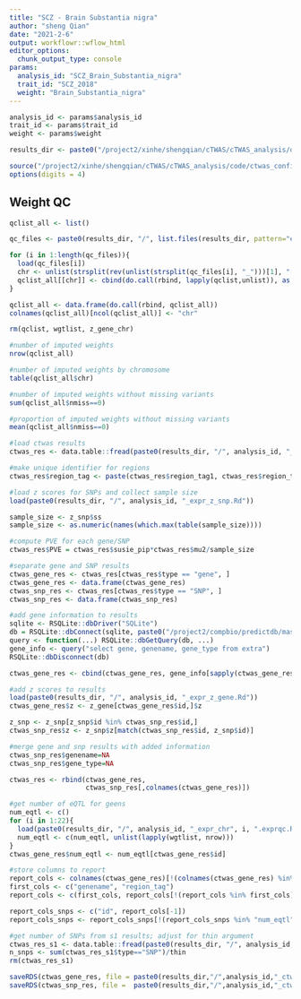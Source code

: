 ```yaml
---
title: "SCZ - Brain Substantia nigra"
author: "sheng Qian"
date: "2021-2-6"
output: workflowr::wflow_html
editor_options:
  chunk_output_type: console
params:
  analysis_id: "SCZ_Brain_Substantia_nigra"
  trait_id: "SCZ_2018"
  weight: "Brain_Substantia_nigra"
---
```


```r
analysis_id <- params$analysis_id
trait_id <- params$trait_id
weight <- params$weight

results_dir <- paste0("/project2/xinhe/shengqian/cTWAS/cTWAS_analysis/data/", trait_id, "/", weight)

source("/project2/xinhe/shengqian/cTWAS/cTWAS_analysis/code/ctwas_config.R")
options(digits = 4)
```

## Weight QC

```r
qclist_all <- list()

qc_files <- paste0(results_dir, "/", list.files(results_dir, pattern="exprqc.Rd"))

for (i in 1:length(qc_files)){
  load(qc_files[i])
  chr <- unlist(strsplit(rev(unlist(strsplit(qc_files[i], "_")))[1], "[.]"))[1]
  qclist_all[[chr]] <- cbind(do.call(rbind, lapply(qclist,unlist)), as.numeric(substring(chr,4)))
}

qclist_all <- data.frame(do.call(rbind, qclist_all))
colnames(qclist_all)[ncol(qclist_all)] <- "chr"

rm(qclist, wgtlist, z_gene_chr)
```

```r
#number of imputed weights
nrow(qclist_all)

#number of imputed weights by chromosome
table(qclist_all$chr)

#number of imputed weights without missing variants
sum(qclist_all$nmiss==0)

#proportion of imputed weights without missing variants
mean(qclist_all$nmiss==0)
```

```r
#load ctwas results
ctwas_res <- data.table::fread(paste0(results_dir, "/", analysis_id, "_ctwas.susieIrss.txt"))

#make unique identifier for regions
ctwas_res$region_tag <- paste(ctwas_res$region_tag1, ctwas_res$region_tag2, sep="_")

#load z scores for SNPs and collect sample size
load(paste0(results_dir, "/", analysis_id, "_expr_z_snp.Rd"))

sample_size <- z_snp$ss
sample_size <- as.numeric(names(which.max(table(sample_size))))

#compute PVE for each gene/SNP
ctwas_res$PVE = ctwas_res$susie_pip*ctwas_res$mu2/sample_size

#separate gene and SNP results
ctwas_gene_res <- ctwas_res[ctwas_res$type == "gene", ]
ctwas_gene_res <- data.frame(ctwas_gene_res)
ctwas_snp_res <- ctwas_res[ctwas_res$type == "SNP", ]
ctwas_snp_res <- data.frame(ctwas_snp_res)

#add gene information to results
sqlite <- RSQLite::dbDriver("SQLite")
db = RSQLite::dbConnect(sqlite, paste0("/project2/compbio/predictdb/mashr_models/mashr_", weight, ".db"))
query <- function(...) RSQLite::dbGetQuery(db, ...)
gene_info <- query("select gene, genename, gene_type from extra")
RSQLite::dbDisconnect(db)

ctwas_gene_res <- cbind(ctwas_gene_res, gene_info[sapply(ctwas_gene_res$id, match, gene_info$gene), c("genename", "gene_type")])

#add z scores to results
load(paste0(results_dir, "/", analysis_id, "_expr_z_gene.Rd"))
ctwas_gene_res$z <- z_gene[ctwas_gene_res$id,]$z

z_snp <- z_snp[z_snp$id %in% ctwas_snp_res$id,]
ctwas_snp_res$z <- z_snp$z[match(ctwas_snp_res$id, z_snp$id)]

#merge gene and snp results with added information
ctwas_snp_res$genename=NA
ctwas_snp_res$gene_type=NA

ctwas_res <- rbind(ctwas_gene_res,
                   ctwas_snp_res[,colnames(ctwas_gene_res)])

#get number of eQTL for geens
num_eqtl <- c()
for (i in 1:22){
  load(paste0(results_dir, "/", analysis_id, "_expr_chr", i, ".exprqc.Rd"))
  num_eqtl <- c(num_eqtl, unlist(lapply(wgtlist, nrow)))
}
ctwas_gene_res$num_eqtl <- num_eqtl[ctwas_gene_res$id]

#store columns to report
report_cols <- colnames(ctwas_gene_res)[!(colnames(ctwas_gene_res) %in% c("type", "region_tag1", "region_tag2", "cs_index", "gene_type", "z_flag", "id", "chrom", "pos"))]
first_cols <- c("genename", "region_tag")
report_cols <- c(first_cols, report_cols[!(report_cols %in% first_cols)])

report_cols_snps <- c("id", report_cols[-1])
report_cols_snps <- report_cols_snps[!(report_cols_snps %in% "num_eqtl")]

#get number of SNPs from s1 results; adjust for thin argument
ctwas_res_s1 <- data.table::fread(paste0(results_dir, "/", analysis_id, "_ctwas.s1.susieIrss.txt"))
n_snps <- sum(ctwas_res_s1$type=="SNP")/thin
rm(ctwas_res_s1)
```

```r
saveRDS(ctwas_gene_res, file = paste0(results_dir,"/",analysis_id,"_ctwas_gene_res.RDS"))
saveRDS(ctwas_snp_res, file =  paste0(results_dir,"/",analysis_id,"_ctwas_snp_res.RDS"))
```

<!-- ## Check convergence of parameters -->

<!-- ```{r echo=F,message=F} -->
<!-- library(ggplot2) -->
<!-- library(cowplot) -->

<!-- load(paste0(results_dir, "/", analysis_id, "_ctwas.s2.susieIrssres.Rd")) -->

<!-- df <- data.frame(niter = rep(1:ncol(group_prior_rec), 2), -->
<!--                  value = c(group_prior_rec[1,], group_prior_rec[2,]), -->
<!--                  group = rep(c("Gene", "SNP"), each = ncol(group_prior_rec))) -->
<!-- df$group <- as.factor(df$group) -->

<!-- df$value[df$group=="SNP"] <- df$value[df$group=="SNP"]*thin #adjust parameter to account for thin argument -->

<!-- p_pi <- ggplot(df, aes(x=niter, y=value, group=group)) + -->
<!--   geom_line(aes(color=group)) + -->
<!--   geom_point(aes(color=group)) + -->
<!--   xlab("Iteration") + ylab(bquote(pi)) + -->
<!--   ggtitle("Prior mean") + -->
<!--   theme_cowplot() -->

<!-- df <- data.frame(niter = rep(1:ncol(group_prior_var_rec), 2), -->
<!--                  value = c(group_prior_var_rec[1,], group_prior_var_rec[2,]), -->
<!--                  group = rep(c("Gene", "SNP"), each = ncol(group_prior_var_rec))) -->
<!-- df$group <- as.factor(df$group) -->
<!-- p_sigma2 <- ggplot(df, aes(x=niter, y=value, group=group)) + -->
<!--   geom_line(aes(color=group)) + -->
<!--   geom_point(aes(color=group)) + -->
<!--   xlab("Iteration") + ylab(bquote(sigma^2)) + -->
<!--   ggtitle("Prior variance") + -->
<!--   theme_cowplot() -->

<!-- plot_grid(p_pi, p_sigma2) -->
<!-- ``` -->

<!-- ```{r} -->
<!-- #estimated group prior -->
<!-- estimated_group_prior <- group_prior_rec[,ncol(group_prior_rec)] -->
<!-- names(estimated_group_prior) <- c("gene", "snp") -->
<!-- estimated_group_prior["snp"] <- estimated_group_prior["snp"]*thin #adjust parameter to account for thin argument -->
<!-- print(estimated_group_prior) -->

<!-- #estimated group prior variance -->
<!-- estimated_group_prior_var <- group_prior_var_rec[,ncol(group_prior_var_rec)] -->
<!-- names(estimated_group_prior_var) <- c("gene", "snp") -->
<!-- print(estimated_group_prior_var) -->

<!-- #report sample size -->
<!-- print(sample_size) -->

<!-- #report group size -->
<!-- group_size <- c(nrow(ctwas_gene_res), n_snps) -->
<!-- print(group_size) -->

<!-- #estimated group PVE -->
<!-- estimated_group_pve <- estimated_group_prior_var*estimated_group_prior*group_size/sample_size #check PVE calculation -->
<!-- names(estimated_group_pve) <- c("gene", "snp") -->
<!-- print(estimated_group_pve) -->

<!-- #compare sum(PIP*mu2/sample_size) with above PVE calculation -->
<!-- c(sum(ctwas_gene_res$PVE),sum(ctwas_snp_res$PVE)) -->
<!-- ``` -->

<!-- ## Genes with highest PIPs -->

<!-- ```{r echo=F} -->
<!-- #distribution of PIPs -->
<!-- hist(ctwas_gene_res$susie_pip, xlim=c(0,1), main="Distribution of Gene PIPs") -->

<!-- #genes with PIP>0.8 or 20 highest PIPs -->
<!-- head(ctwas_gene_res[order(-ctwas_gene_res$susie_pip),report_cols], max(sum(ctwas_gene_res$susie_pip>0.8), 20)) -->
<!-- ``` -->

<!-- ## Genes with largest effect sizes -->

<!-- ```{r echo=F} -->
<!-- #plot PIP vs effect size -->
<!-- plot(ctwas_gene_res$susie_pip, ctwas_gene_res$mu2, xlab="PIP", ylab="mu^2", main="Gene PIPs vs Effect Size") -->

<!-- #genes with 20 largest effect sizes -->
<!-- head(ctwas_gene_res[order(-ctwas_gene_res$mu2),report_cols],20) -->

<!-- ``` -->

<!-- ## Genes with highest PVE -->

<!-- ```{r echo=F} -->
<!-- #genes with 20 highest pve -->
<!-- head(ctwas_gene_res[order(-ctwas_gene_res$PVE),report_cols],20) -->

<!-- ``` -->

<!-- ## Genes with largest z scores -->

<!-- ```{r echo=F} -->
<!-- #genes with 20 largest z scores -->
<!-- head(ctwas_gene_res[order(-abs(ctwas_gene_res$z)),report_cols],20) -->

<!-- ``` -->

<!-- ## Comparing z scores and PIPs -->

<!-- ```{r echo=F} -->
<!-- #set nominal signifiance threshold for z scores -->
<!-- alpha <- 0.05 -->

<!-- #bonferroni adjusted threshold for z scores -->
<!-- sig_thresh <- qnorm(1-(alpha/nrow(ctwas_gene_res)/2), lower=T) -->

<!-- #Q-Q plot for z scores -->
<!-- obs_z <- ctwas_gene_res$z[order(ctwas_gene_res$z)] -->
<!-- exp_z <- qnorm((1:nrow(ctwas_gene_res))/nrow(ctwas_gene_res)) -->

<!-- plot(exp_z, obs_z, xlab="Expected z", ylab="Observed z", main="Gene z score Q-Q plot") -->
<!-- abline(a=0,b=1) -->

<!-- #plot z score vs PIP -->
<!-- plot(abs(ctwas_gene_res$z), ctwas_gene_res$susie_pip, xlab="abs(z)", ylab="PIP") -->
<!-- abline(v=sig_thresh, col="red", lty=2) -->

<!-- #proportion of significant z scores -->
<!-- mean(abs(ctwas_gene_res$z) > sig_thresh) -->

<!-- ``` -->

<!-- ## GO enrichment analysis for genes with PIP>0.5 -->

<!-- ```{r echo=FALSE, message=FALSE} -->
<!-- #GO enrichment analysis -->
<!-- library(enrichR) -->

<!-- dbs <- c("GO_Biological_Process_2021", "GO_Cellular_Component_2021", "GO_Molecular_Function_2021") -->
<!-- genes <- ctwas_gene_res$genename[ctwas_gene_res$susie_pip>0.5] -->
<!-- ``` -->

<!-- ```{r} -->
<!-- #number of genes for gene set enrichment -->
<!-- length(genes) -->
<!-- ``` -->

<!-- ```{r echo=F, message=FALSE} -->
<!-- if (length(genes)>0){ -->
<!--   GO_enrichment <- enrichr(genes, dbs) -->

<!--   for (db in dbs){ -->
<!--     print(db) -->
<!--     df <- GO_enrichment[[db]] -->
<!--     print(plotEnrich(GO_enrichment[[db]])) -->
<!--     df <- df[df$Adjusted.P.value<0.05,c("Term", "Overlap", "Adjusted.P.value", "Genes")] -->
<!--     print(df) -->
<!--   } -->
<!-- } -->

<!-- ``` -->

<!-- ## DisGeNET enrichment analysis for genes with PIP>0.5 -->
<!-- ```{r echo=F, message=FALSE} -->
<!-- if (length(genes)>0){ -->
<!--   library(disgenet2r) -->

<!--   disgenet_api_key <- get_disgenet_api_key( -->
<!--                     email = "wesleycrouse@gmail.com", -->
<!--                     password = "uchicago1" ) -->

<!--   Sys.setenv(DISGENET_API_KEY= disgenet_api_key) -->

<!--   res_enrich <-disease_enrichment(entities=genes, vocabulary = "HGNC", -->
<!--                                database = "CURATED" ) -->

<!--   df <- res_enrich@qresult[1:10, c("Description", "FDR", "Ratio",  "BgRatio")] -->
<!--   print(df) -->
<!-- } -->

<!-- ``` -->

<!-- ## WebGestalt enrichment analysis for genes with PIP>0.5 -->
<!-- ```{r echo=F, message=FALSE} -->
<!-- if (length(genes)>0){ -->
<!--   #WebGestalt enrichment -->
<!--   library(WebGestaltR) -->

<!--   background <- ctwas_gene_res$genename -->

<!--   #listGeneSet() -->
<!--   databases <- c("pathway_KEGG", "disease_GLAD4U", "disease_OMIM") -->

<!--   enrichResult <- WebGestaltR(enrichMethod="ORA", organism="hsapiens", -->
<!--                               interestGene=genes, referenceGene=background, -->
<!--                               enrichDatabase=databases, interestGeneType="genesymbol", -->
<!--                               referenceGeneType="genesymbol", isOutput=F) -->
<!--   print(enrichResult[,c("description", "size", "overlap", "FDR", "database", "userId")]) -->
<!-- } -->

<!-- ``` -->

<!-- ## PIP Manhattan Plot -->

<!-- ```{r echo=F, message=F} -->
<!-- library(tibble) -->
<!-- library(tidyverse) -->

<!-- full.gene.pip.summary <- data.frame(gene_name = ctwas_gene_res$genename, -->
<!--                                     gene_pip = ctwas_gene_res$susie_pip, -->
<!--                                     gene_id = ctwas_gene_res$id, -->
<!--                                     chr = as.integer(ctwas_gene_res$chrom), -->
<!--                                     start = ctwas_gene_res$pos / 1e3, -->
<!--                                     is_highlight = F, stringsAsFactors = F) %>% as_tibble() -->
<!-- full.gene.pip.summary$is_highlight <- full.gene.pip.summary$gene_pip > 0.50 -->

<!-- don <- full.gene.pip.summary %>% -->

<!--   # Compute chromosome size -->
<!--   group_by(chr) %>% -->
<!--   summarise(chr_len=max(start)) %>% -->

<!--   # Calculate cumulative position of each chromosome -->
<!--   mutate(tot=cumsum(chr_len)-chr_len) %>% -->
<!--   dplyr::select(-chr_len) %>% -->

<!--   # Add this info to the initial dataset -->
<!--   left_join(full.gene.pip.summary, ., by=c("chr"="chr")) %>% -->

<!--   # Add a cumulative position of each SNP -->
<!--   arrange(chr, start) %>% -->
<!--   mutate( BPcum=start+tot) -->

<!-- axisdf <- don %>% group_by(chr) %>% summarize(center=( max(BPcum) + min(BPcum) ) / 2 ) -->

<!-- x_axis_labels <- axisdf$chr -->
<!-- x_axis_labels[seq(1,21,2)] <- "" -->

<!-- ggplot(don, aes(x=BPcum, y=gene_pip)) + -->

<!--   # Show all points -->
<!--   ggrastr::geom_point_rast(aes(color=as.factor(chr)), size=2) + -->
<!--   scale_color_manual(values = rep(c("grey", "skyblue"), 22 )) + -->

<!--   # custom X axis: -->
<!--   # scale_x_continuous(label = axisdf$chr, -->
<!--   #                    breaks= axisdf$center, -->
<!--   #                    guide = guide_axis(n.dodge = 2)) + -->
<!--   scale_x_continuous(label = x_axis_labels, -->
<!--                      breaks = axisdf$center) + -->

<!--   scale_y_continuous(expand = c(0, 0), limits = c(0,1.25), breaks=(1:5)*0.2, minor_breaks=(1:10)*0.1) + # remove space between plot area and x axis -->

<!--   # Add highlighted points -->
<!--   ggrastr::geom_point_rast(data=subset(don, is_highlight==T), color="orange", size=2) + -->

<!--   # Add label using ggrepel to avoid overlapping -->
<!--   ggrepel::geom_label_repel(data=subset(don, is_highlight==T), -->
<!--                             aes(label=gene_name), -->
<!--                             size=4, -->
<!--                             min.segment.length = 0, -->
<!--                             label.size = NA, -->
<!--                             fill = alpha(c("white"),0)) + -->

<!--   # Custom the theme: -->
<!--   theme_bw() + -->
<!--   theme( -->
<!--     text = element_text(size = 14), -->
<!--     legend.position="none", -->
<!--     panel.border = element_blank(), -->
<!--     panel.grid.major.x = element_blank(), -->
<!--     panel.grid.minor.x = element_blank() -->
<!--   ) + -->
<!--   xlab("Chromosome") + -->
<!--   ylab("cTWAS PIP") -->

<!-- ``` -->

<!-- ## Sensitivity, specificity and precision for silver standard genes -->

<!-- ```{r echo=F} -->
<!-- library("readxl") -->

<!-- known_annotations <- read_xlsx("data/summary_known_genes_annotations.xlsx", sheet="SCZ") -->
<!-- known_annotations <- unique(known_annotations$`Gene Symbol`) -->

<!-- unrelated_genes <- ctwas_gene_res$genename[!(ctwas_gene_res$genename %in% known_annotations)] -->

<!-- #assign ctwas, TWAS, and bystander genes -->
<!-- ctwas_genes <- ctwas_gene_res$genename[ctwas_gene_res$susie_pip>0.8] -->
<!-- twas_genes <- ctwas_gene_res$genename[abs(ctwas_gene_res$z)>sig_thresh] -->
<!-- novel_genes <- ctwas_genes[!(ctwas_genes %in% twas_genes)] -->

<!-- #sensitivity / recall -->
<!-- sensitivity <- rep(NA,2) -->
<!-- names(sensitivity) <- c("ctwas", "TWAS") -->
<!-- sensitivity["ctwas"] <- sum(ctwas_genes %in% known_annotations)/length(known_annotations) -->
<!-- sensitivity["TWAS"] <- sum(twas_genes %in% known_annotations)/length(known_annotations) -->
<!-- #sensitivity -->

<!-- #specificity -->
<!-- specificity <- rep(NA,2) -->
<!-- names(specificity) <- c("ctwas", "TWAS") -->
<!-- specificity["ctwas"] <- sum(!(unrelated_genes %in% ctwas_genes))/length(unrelated_genes) -->
<!-- specificity["TWAS"] <- sum(!(unrelated_genes %in% twas_genes))/length(unrelated_genes) -->
<!-- #specificity -->

<!-- #precision / PPV -->
<!-- precision <- rep(NA,2) -->
<!-- names(precision) <- c("ctwas", "TWAS") -->
<!-- precision["ctwas"] <- sum(ctwas_genes %in% known_annotations)/length(ctwas_genes) -->
<!-- precision["TWAS"] <- sum(twas_genes %in% known_annotations)/length(twas_genes) -->
<!-- #precision -->
<!-- ``` -->

<!-- ```{r} -->
<!-- #number of genes in known annotations -->
<!-- print(length(known_annotations)) -->

<!-- #number of genes in known annotations with imputed expression -->
<!-- print(sum(known_annotations %in% ctwas_gene_res$genename)) -->

<!-- #significance threshold for TWAS -->
<!-- print(sig_thresh) -->

<!-- #number of ctwas genes -->
<!-- length(ctwas_genes) -->

<!-- #number of TWAS genes -->
<!-- length(twas_genes) -->

<!-- #show novel genes (ctwas genes with not in TWAS genes) -->
<!-- ctwas_gene_res[ctwas_gene_res$genename %in% novel_genes,report_cols] -->

<!-- #sensitivity / recall -->
<!-- print(sensitivity) -->

<!-- #specificity -->
<!-- print(specificity) -->

<!-- #precision / PPV -->
<!-- print(precision) -->
<!-- ``` -->

<!-- ```{r,echo=FALSE} -->
<!-- #ROC curves -->
<!-- pip_range <- (0:1000)/1000 -->
<!-- sensitivity <- rep(NA, length(pip_range)) -->
<!-- specificity <- rep(NA, length(pip_range)) -->

<!-- for (index in 1:length(pip_range)){ -->
<!--   pip <- pip_range[index] -->
<!--   ctwas_genes <- ctwas_gene_res$genename[ctwas_gene_res$susie_pip>=pip] -->
<!--   sensitivity[index] <- sum(ctwas_genes %in% known_annotations)/length(known_annotations) -->
<!--   specificity[index] <- sum(!(unrelated_genes %in% ctwas_genes))/length(unrelated_genes) -->
<!-- } -->

<!-- plot(1-specificity, sensitivity, type="l", xlim=c(0,1), ylim=c(0,1)) -->

<!-- sig_thresh_range <- seq(from=0, to=max(abs(ctwas_gene_res$z)), length.out=length(pip_range)) -->

<!-- for (index in 1:length(sig_thresh_range)){ -->
<!--   sig_thresh_plot <- sig_thresh_range[index] -->
<!--   twas_genes <- ctwas_gene_res$genename[abs(ctwas_gene_res$z)>=sig_thresh_plot] -->
<!--   sensitivity[index] <- sum(twas_genes %in% known_annotations)/length(known_annotations) -->
<!--   specificity[index] <- sum(!(unrelated_genes %in% twas_genes))/length(unrelated_genes) -->
<!-- } -->

<!-- lines(1-specificity, sensitivity, xlim=c(0,1), ylim=c(0,1), col="red", lty=2) -->
<!-- ``` -->

<!-- ## cTWAS is more precise than TWAS in distinguishing silver standard and bystander genes -->
<!-- ```{r echo=FALSE, message=FALSE} -->
<!-- library(biomaRt) -->
<!-- library(GenomicRanges) -->

<!-- ensembl <- useEnsembl(biomart="ENSEMBL_MART_ENSEMBL", dataset="hsapiens_gene_ensembl") -->
<!-- G_list <- getBM(filters= "chromosome_name", attributes= c("hgnc_symbol","chromosome_name","start_position","end_position","gene_biotype"), values=1:22, mart=ensembl) -->
<!-- G_list <- G_list[G_list$hgnc_symbol!="",] -->
<!-- G_list <- G_list[G_list$gene_biotype %in% c("protein_coding","lncRNA"),] -->
<!-- G_list$start <- G_list$start_position -->
<!-- G_list$end <- G_list$end_position -->
<!-- G_list_granges <- makeGRangesFromDataFrame(G_list, keep.extra.columns=T) -->

<!-- #remove genes without imputed expression from gene lists -->
<!-- known_annotations <- known_annotations[known_annotations %in% ctwas_gene_res$genename] -->

<!-- known_annotations_positions <- G_list[G_list$hgnc_symbol %in% known_annotations,] -->
<!-- half_window <- 1000000 -->
<!-- known_annotations_positions$start <- known_annotations_positions$start_position - half_window -->
<!-- known_annotations_positions$end <- known_annotations_positions$end_position + half_window -->
<!-- known_annotations_positions$start[known_annotations_positions$start<1] <- 1 -->
<!-- known_annotations_granges <- makeGRangesFromDataFrame(known_annotations_positions, keep.extra.columns=T) -->

<!-- bystanders <- findOverlaps(known_annotations_granges,G_list_granges) -->
<!-- bystanders <- unique(subjectHits(bystanders)) -->
<!-- bystanders <- G_list$hgnc_symbol[bystanders] -->
<!-- bystanders <- unique(bystanders[!(bystanders %in% known_annotations)]) -->
<!-- unrelated_genes <- bystanders -->

<!-- #save gene lists -->
<!-- save(known_annotations, file=paste0(results_dir, "/known_annotations.Rd")) -->
<!-- save(unrelated_genes, file=paste0(results_dir, "/bystanders.Rd")) -->
<!-- ``` -->

<!-- ```{r echo=FALSE} -->
<!-- load(paste0(results_dir, "/known_annotations.Rd")) -->
<!-- load(paste0(results_dir, "/bystanders.Rd")) -->

<!-- #remove genes without imputed expression from bystander list -->
<!-- unrelated_genes <- unrelated_genes[unrelated_genes %in% ctwas_gene_res$genename] -->

<!-- #subset results to genes in known annotations or bystanders -->
<!-- ctwas_gene_res_subset <- ctwas_gene_res[ctwas_gene_res$genename %in% c(known_annotations, unrelated_genes),] -->

<!-- #assign ctwas and TWAS genes -->
<!-- ctwas_genes <- ctwas_gene_res_subset$genename[ctwas_gene_res_subset$susie_pip>0.8] -->
<!-- twas_genes <- ctwas_gene_res_subset$genename[abs(ctwas_gene_res_subset$z)>sig_thresh] -->

<!-- #sensitivity / recall -->
<!-- sensitivity <- rep(NA,2) -->
<!-- names(sensitivity) <- c("ctwas", "TWAS") -->
<!-- sensitivity["ctwas"] <- sum(ctwas_genes %in% known_annotations)/length(known_annotations) -->
<!-- sensitivity["TWAS"] <- sum(twas_genes %in% known_annotations)/length(known_annotations) -->

<!-- #specificity / (1 - False Positive Rate) -->
<!-- specificity <- rep(NA,2) -->
<!-- names(specificity) <- c("ctwas", "TWAS") -->
<!-- specificity["ctwas"] <- sum(!(unrelated_genes %in% ctwas_genes))/length(unrelated_genes) -->
<!-- specificity["TWAS"] <- sum(!(unrelated_genes %in% twas_genes))/length(unrelated_genes) -->

<!-- #precision / PPV / (1 - False Discovery Rate) -->
<!-- precision <- rep(NA,2) -->
<!-- names(precision) <- c("ctwas", "TWAS") -->
<!-- precision["ctwas"] <- sum(ctwas_genes %in% known_annotations)/length(ctwas_genes) -->
<!-- precision["TWAS"] <- sum(twas_genes %in% known_annotations)/length(twas_genes) -->
<!-- ``` -->

<!-- ```{r} -->
<!-- #number of genes in known annotations (with imputed expression) -->
<!-- print(length(known_annotations)) -->

<!-- #number of bystander genes (with imputed expression) -->
<!-- print(length(unrelated_genes)) -->

<!-- #subset results to genes in known annotations or bystanders -->
<!-- ctwas_gene_res_subset <- ctwas_gene_res[ctwas_gene_res$genename %in% c(known_annotations, unrelated_genes),] -->

<!-- #assign ctwas and TWAS genes -->
<!-- ctwas_genes <- ctwas_gene_res_subset$genename[ctwas_gene_res_subset$susie_pip>0.8] -->
<!-- twas_genes <- ctwas_gene_res_subset$genename[abs(ctwas_gene_res_subset$z)>sig_thresh] -->

<!-- #significance threshold for TWAS -->
<!-- print(sig_thresh) -->

<!-- #number of ctwas genes (in known annotations or bystanders) -->
<!-- length(ctwas_genes) -->

<!-- #number of TWAS genes (in known annotations or bystanders) -->
<!-- length(twas_genes) -->

<!-- #sensitivity / recall -->
<!-- sensitivity -->

<!-- #specificity / (1 - False Positive Rate) -->
<!-- specificity -->

<!-- #precision / PPV / (1 - False Discovery Rate) -->
<!-- precision -->
<!-- ``` -->

<!-- ```{r echo=FALSE} -->
<!-- #store sensitivity and specificity calculations for plots -->
<!-- sensitivity_plot <- sensitivity -->
<!-- specificity_plot <- specificity -->

<!-- #precision / PPV by PIP threshold -->
<!-- pip_range <- c(0.5, 0.8, 1) -->
<!-- precision_range <- rep(NA, length(pip_range)) -->
<!-- number_detected <- rep(NA, length(pip_range)) -->

<!-- for (i in 1:length(pip_range)){ -->
<!--   pip_upper <- pip_range[i] -->

<!--   if (i==1){ -->
<!--     pip_lower <- 0 -->
<!--   } else { -->
<!--     pip_lower <- pip_range[i-1] -->
<!--   } -->

<!--   #assign ctwas genes using PIP threshold -->
<!--   ctwas_genes <- ctwas_gene_res_subset$genename[ctwas_gene_res_subset$susie_pip>=pip_lower] -->

<!--   number_detected[i] <- length(ctwas_genes) -->
<!--   precision_range[i] <- sum(ctwas_genes %in% known_annotations)/length(ctwas_genes) -->
<!-- } -->

<!-- names(precision_range) <- paste0(">= ", c(0, pip_range[-length(pip_range)])) -->

<!-- precision_range <- precision_range*100 -->

<!-- precision_range <- c(precision_range, precision["TWAS"]*100) -->
<!-- names(precision_range)[4] <- "TWAS Bonferroni" -->
<!-- number_detected <- c(number_detected, length(twas_genes)) -->

<!-- barplot(precision_range, ylim=c(0,100), main="Precision for Distinguishing Silver Standard and Bystander Genes", xlab="PIP Threshold for Detection", ylab="% of Detected Genes in Silver Standard") -->
<!-- abline(h=20, lty=2) -->
<!-- abline(h=40, lty=2) -->
<!-- abline(h=60, lty=2) -->
<!-- abline(h=80, lty=2) -->
<!-- xx <- barplot(precision_range, add=T, col=c(rep("darkgrey",3), "white")) -->
<!-- text(x = xx, y = rep(0, length(number_detected)), label = paste0(number_detected, " detected"), pos = 3, cex=0.8) -->
<!-- ``` -->

<!-- ```{r echo=FALSE} -->
<!-- barplot(100-precision_range, ylim=c(0,100), main="False Discovery Rate for Distinguishing Silver Standard and Bystander Genes", xlab="PIP Threshold for Detection", ylab="% Bystanders in Detected Genes") -->
<!-- abline(h=20, lty=2) -->
<!-- abline(h=40, lty=2) -->
<!-- abline(h=60, lty=2) -->
<!-- abline(h=80, lty=2) -->
<!-- xx <- barplot(100-precision_range, add=T, col=c(rep("darkgrey",3), "white")) -->
<!-- text(x = xx, y = rep(0, length(number_detected)), label = paste0(number_detected, " detected"), pos = 3, cex=0.8) -->
<!-- ``` -->

<!-- ```{r} -->
<!-- pip_range <- (0:1000)/1000 -->
<!-- sensitivity <- rep(NA, length(pip_range)) -->
<!-- specificity <- rep(NA, length(pip_range)) -->

<!-- for (index in 1:length(pip_range)){ -->
<!--   pip <- pip_range[index] -->
<!--   ctwas_genes <- ctwas_gene_res_subset$genename[ctwas_gene_res_subset$susie_pip>=pip] -->
<!--   sensitivity[index] <- sum(ctwas_genes %in% known_annotations)/length(known_annotations) -->
<!--   specificity[index] <- sum(!(unrelated_genes %in% ctwas_genes))/length(unrelated_genes) -->
<!-- } -->

<!-- plot(1-specificity, sensitivity, type="l", xlim=c(0,1), ylim=c(0,1), main="", xlab="1 - Specificity", ylab="Sensitivity") -->
<!-- title(expression("ROC Curve for cTWAS (black) and TWAS (" * phantom("red") * ")")) -->
<!-- title(expression(phantom("ROC Curve for cTWAS (black) and TWAS (") * "red" * phantom(")")), col.main="red") -->

<!-- sig_thresh_range <- seq(from=0, to=max(abs(ctwas_gene_res_subset$z)), length.out=length(pip_range)) -->

<!-- for (index in 1:length(sig_thresh_range)){ -->
<!--   sig_thresh_plot <- sig_thresh_range[index] -->
<!--   twas_genes <- ctwas_gene_res_subset$genename[abs(ctwas_gene_res_subset$z)>=sig_thresh_plot] -->
<!--   sensitivity[index] <- sum(twas_genes %in% known_annotations)/length(known_annotations) -->
<!--   specificity[index] <- sum(!(unrelated_genes %in% twas_genes))/length(unrelated_genes) -->
<!-- } -->

<!-- lines(1-specificity, sensitivity, xlim=c(0,1), ylim=c(0,1), col="red", lty=1) -->

<!-- abline(a=0,b=1,lty=3) -->

<!-- #add previously computed points from the analysis -->
<!-- ctwas_genes <- ctwas_gene_res_subset$genename[ctwas_gene_res_subset$susie_pip>0.8] -->
<!-- twas_genes <- ctwas_gene_res_subset$genename[abs(ctwas_gene_res_subset$z)>sig_thresh] -->

<!-- points(1-specificity_plot["ctwas"], sensitivity_plot["ctwas"], pch=21, bg="black") -->
<!-- points(1-specificity_plot["TWAS"], sensitivity_plot["TWAS"], pch=21, bg="red") -->
<!-- ``` -->

<!-- ## Undetected silver standard genes have low TWAS z-scores or stronger signal from nearby variants -->
<!-- ```{r echo=FALSE,message=FALSE} -->
<!-- known_annotations <- read_xlsx("data/summary_known_genes_annotations.xlsx", sheet="SCZ") -->
<!-- known_annotations <- unique(known_annotations$`Gene Symbol`) -->

<!-- #categorize silver standard genes by case -->
<!-- silver_standard_case <- c() -->
<!-- uncertain_regions <- matrix(NA, 0, 2) -->

<!-- for (i in 1:length(known_annotations)){ -->
<!--   current_gene <- known_annotations[i] -->

<!--   if (current_gene %in% ctwas_gene_res$genename) { -->
<!--     if (ctwas_gene_res$susie_pip[ctwas_gene_res$genename == current_gene] > 0.8){ -->
<!--       silver_standard_case <- c(silver_standard_case, "Detected (PIP > 0.8)") -->
<!--     } else { -->
<!--       if (abs(ctwas_gene_res$z[ctwas_gene_res$genename == current_gene]) < sig_thresh){ -->
<!--         silver_standard_case <- c(silver_standard_case, "Insignificant z-score") -->
<!--       } else { -->
<!--         current_region <- ctwas_gene_res$region_tag[ctwas_gene_res$genename == current_gene] -->
<!--         current_gene_res <- ctwas_gene_res[ctwas_gene_res$region_tag==current_region,] -->
<!--         current_snp_res <- ctwas_snp_res[ctwas_snp_res$region_tag==current_region,] -->

<!--         if (any(current_gene_res$susie_pip>0.8)){ -->
<!--           if (any(current_gene_res$genename[current_gene_res$susie_pip>0.8] %in% known_annotations)){ -->
<!--             silver_standard_case <- c(silver_standard_case, "Nearby Silver Standard Gene") -->
<!--           } else { -->
<!--             silver_standard_case <- c(silver_standard_case, "Nearby Bystander Gene") -->
<!--           } -->
<!--         } else { -->
<!--           #if (any(current_snp_res$susie_pip>0.8)){ -->
<!--           if (sum(current_snp_res$susie_pip)>0.8){ -->
<!--             silver_standard_case <- c(silver_standard_case, "Nearby SNP(s)") -->
<!--           } else { -->
<!--             silver_standard_case <- c(silver_standard_case, "Inconclusive") -->

<!--             uncertain_regions <- rbind(uncertain_regions, c(current_gene, ctwas_gene_res$region_tag[ctwas_gene_res$genename == current_gene])) -->

<!--             print(c(current_gene, ctwas_gene_res$region_tag[ctwas_gene_res$genename == current_gene])) -->
<!--           } -->
<!--         } -->
<!--       } -->
<!--     } -->
<!--   } else { -->
<!--     silver_standard_case <- c(silver_standard_case, "Not Imputed") -->
<!--   } -->
<!-- } -->
<!-- names(silver_standard_case) <- known_annotations -->
<!-- ``` -->

<!-- ```{r} -->
<!-- #table of outcomes for silver standard genes -->
<!-- -sort(-table(silver_standard_case)) -->
<!-- ``` -->

<!-- ```{r} -->
<!-- #show inconclusive genes -->
<!-- silver_standard_case[silver_standard_case=="Inconclusive"] -->
<!-- ``` -->

<!-- ```{r echo=FALSE} -->
<!-- #pie chart of outcomes for silver standard genes -->
<!-- df <- data.frame(-sort(-table(silver_standard_case))) -->
<!-- names(df) <- c("Outcome", "Frequency") -->
<!-- #df <- df[df$Outcome!="Not Imputed",] #exclude genes not imputed -->
<!-- df$Outcome <- droplevels(df$Outcome) #exclude genes not imputed -->

<!-- pie <- ggplot(df, aes(x="", y=Frequency, fill=Outcome)) + geom_bar(width = 1, stat = "identity") -->
<!-- pie <- pie + coord_polar("y", start=0) + theme_minimal() + theme(axis.title.y=element_blank()) -->
<!-- pie -->
<!-- ``` -->